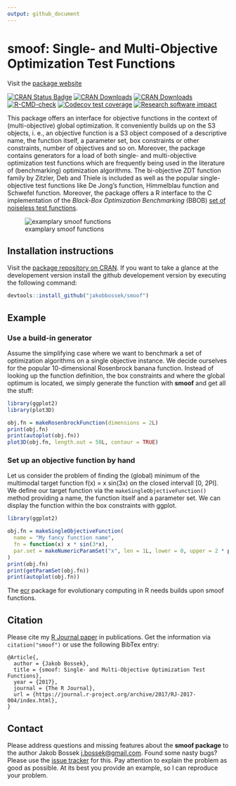 ```yaml
---
output: github_document
---
```

# smoof: Single- and Multi-Objective Optimization Test Functions

Visit the [package website](https://jakobbossek.github.io/smoof/)

<!-- badges: start -->
[![CRAN Status Badge](http://www.r-pkg.org/badges/version/smoof)](http://cran.r-project.org/web/packages/smoof)
[![CRAN Downloads](http://cranlogs.r-pkg.org/badges/smoof)](http://cran.rstudio.com/web/packages/smoof/index.html)
[![CRAN Downloads](http://cranlogs.r-pkg.org/badges/grand-total/smoof?color=orange)](http://cran.rstudio.com/web/packages/smoof/index.html)
[![R-CMD-check](https://github.com/jakobbossek/smoof/workflows/R-CMD-check/badge.svg)](https://github.com/jakobbossek/smoof/actions)
[![Codecov test coverage](https://codecov.io/gh/jakobbossek/smoof/branch/master/graph/badge.svg)](https://codecov.io/gh/jakobbossek/smoof?branch=master)
[![Research software impact](http://depsy.org/api/package/cran/smoof/badge.svg)](http://depsy.org/package/r/smoof)
<!-- badges: end -->

This package offers an interface for objective functions in the context of (multi-objective) global optimization. It conveniently builds up on the S3 objects, i. e., an objective function is a S3 object composed of a descriptive name, the function itself, a parameter set, box constraints or other constraints, number of objectives and so on. Moreover, the package contains generators for a load of both single- and multi-objective optimization test functions which are frequently being used in the literature of (benchmarking) optimization algorithms.
The bi-objective ZDT function family by Zitzler, Deb and Thiele is included as well as the popular single-objective test functions like De Jong's function, Himmelblau function and Schwefel function. Moreover, the package offers a R interface to the C implementation of the *Black-Box Optimization Benchmarking* (BBOB) [set of noiseless test functions](http://coco.gforge.inria.fr/doku.php?id=bbob-2009-downloads).

![examplary smoof functions](https://raw.githubusercontent.com/jakobbossek/smoof/screenshots/smoof_funs_example.png)

## Installation instructions

Visit the [package repository on CRAN](http://cran.r-project.org/web/packages/smoof/index.html). If you want to take a glance at the developement version install the github developement version by executing the following command:

```r
devtools::install_github("jakobbossek/smoof")
```

## Example

### Use a build-in generator
Assume the simplifying case where we want to benchmark a set of optimization algorithms on a single objective instance. We decide ourselves for the popular 10-dimensional Rosenbrock banana function. Instead of looking up the function definition, the box constraints and where the global optimum is located, we simply generate the function with **smoof** and get all the stuff:

```r
library(ggplot2)
library(plot3D)

obj.fn = makeRosenbrockFunction(dimensions = 2L)
print(obj.fn)
print(autoplot(obj.fn))
plot3D(obj.fn, length.out = 50L, contour = TRUE)
```

### Set up an objective function by hand
Let us consider the problem of finding the (global) minimum of the multimodal target function f(x) = x sin(3x) on the closed intervall [0, 2PI]. We define our target function via the ```makeSingleObjectiveFunction()``` method providing a name, the function itself and a parameter set. We can display the function within the box constraints with ggplot.

```r
library(ggplot2)

obj.fn = makeSingleObjectiveFunction(
  name = "My fancy function name",
  fn = function(x) x * sin(3*x),
  par.set = makeNumericParamSet("x", len = 1L, lower = 0, upper = 2 * pi)
)
print(obj.fn)
print(getParamSet(obj.fn))
print(autoplot(obj.fn))
```

The [ecr](https://github.com/jakobbossek/ecr2) package for evolutionary computing in R needs builds upon smoof functions.

## Citation

Please cite my [R Journal paper](https://journal.r-project.org/archive/2017/RJ-2017-004/index.html) in publications. Get the information via `citation("smoof")` or use the following BibTex entry:
```
@Article{,
  author = {Jakob Bossek},
  title = {smoof: Single- and Multi-Objective Optimization Test Functions},
  year = {2017},
  journal = {The R Journal},
  url = {https://journal.r-project.org/archive/2017/RJ-2017-004/index.html},
}
```

## Contact

Please address questions and missing features about the **smoof package** to the author Jakob Bossek <j.bossek@gmail.com>. Found some nasty bugs? Please use the [issue tracker](https://github.com/jakobbossek/smoof/issues) for this. Pay attention to explain the problem as good as possible. At its best you provide an example, so I can reproduce your problem.
